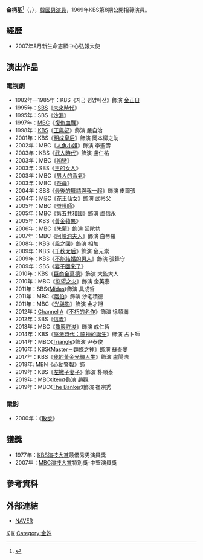 {{Distinguish|金炳基 (1961年)}}
{{藝人
|姓名 = 金柄基
|類型 = 男演員
|圖片 = 
|圖片尺寸 = 
|圖片簡介 = 
|本名 =
|外文名 = 김병기
|外文 = ko
|羅馬拼音 = Kim Byung ki
|英文名 =
|暱稱 =
|其他藝名 = 
|國籍 = {{KOR}}
|出生日期 = {{birth_date_and_age|1948|11|2}}
|出生地點 = {{KOR}}
|宗教信仰 = 
|語言 = [[韓語|韓語]]
|配偶 = 
|職業 = [[演員|演員]]
|教育程度 = [[韓國中央大學|中央大學]]學士
|出道作 = 
|出道日期 = 1969年
|代表作 = 
|活躍年代 =
|唱片公司 = 
|經紀公司 = 
|相關團體 = 
|網站 = 
}}

'''金柄基'''<ref>{{cite news|url=https://newslibrary.naver.com/viewer/index.nhn?articleId=1984121500099212004&editNo=2&printCount=1&publishDate=1984-12-15&officeId=00009&pageNo=12&printNo=5782&publishType=00020|title=미니인터뷰 金柄基 탤런트「지금…」熱演2年 "김정일役 맡아「지도자동지」별명 얻었죠"|publisher={{lk|每日經濟新聞 (韓國)|매일경제신문|每日經濟}}|date=1984-12-15|accessdate=2021-07-16}}</ref>（{{lang-ko|'''김병기'''}}，{{bd|1948年|11月2日}}），[[韓國|韓國]][[男演員|男演員]]，1969年KBS第8期公開招募演員。

==經歷==
*2007年8月新生命志願中心弘報大使
== 演出作品 ==
=== 電視劇 ===
*1982年—1985年：KBS《지금 평양에선》飾演 [[金正日|金正日]]
*1995年：[[SBS_(韓國)|SBS]]《[[未來時代|未來時代]]》
*1995年：SBS《[[沙漏__(電視劇)|沙漏]]》
*1997年：[[文化廣播_(韓國)|MBC]]《[[復仇血戰|復仇血戰]]》
*1998年：[[韓國放送公社|KBS]]《[[王與妃|王與妃]]》飾演 嚴自治
*2001年：KBS《[[明成皇后__(電視劇)|明成皇后]]》飾演 岡本柳之助
*2002年：MBC《[[人魚小姐|人魚小姐]]》飾演 李聖壽
*2003年：KBS《[[武人時代_(電視劇)|武人時代]]》飾演 盧仁祐
*2003年：MBC《[[初戀__(2003年電視劇)|初戀]]》
*2003年：SBS《[[王的女人_(韓國電視劇)|王的女人]]》
*2003年：MBC《[[男人的香氣|男人的香氣]]》
*2003年：MBC《[[茶母_(電視劇)|茶母]]》
*2004年：SBS《[[最後的舞請與我一起|最後的舞請與我一起]]》飾演 皮爾張
*2004年：MBC《[[花王仙女|花王仙女]]》飾演 武彬父
*2005年：MBC《[[辯護師_(電視劇)|辯護師]]》
*2005年：MBC《[[第五共和國_(電視劇)|第五共和國]]》飾演 [[盧信永|盧信永]]
*2005年：KBS《[[黃金蘋果|黃金蘋果]]》
*2006年：MBC《[[朱蒙_(電視劇)|朱蒙]]》飾演 延陀勃
*2007年：MBC《[[阿峴洞夫人|阿峴洞夫人]]》飾演 白帝羅
*2008年：KBS《[[風之國|風之國]]》飾演 相加
*2009年：KBS《[[千秋太后_(電視劇)|千秋太后]]》飾演 金元崇
*2009年：KBS《[[不能結婚的男人_(韓國電視劇)|不能結婚的男人]]》飾演 張鋒守
*2009年：SBS《[[妻子回來了|妻子回來了]]》
*2010年：KBS《[[巨商金萬德|巨商金萬德]]》飾演 大監大人
*2010年：MBC《[[慾望之火|慾望之火]]》飾演 金英泰
*2011年：SBS《[[Midas_(電視劇)|Midas]]》飾演 具成哲
*2011年：MBC《[[階伯_(電視劇)|階伯]]》飾演 沙宅積德
*2011年：MBC《[[光與影|光與影]]》飾演 金才旭
*2012年：[[Channel_A|Channel A]]《[[不朽的名作|不朽的名作]]》飾演 徐頓滿
*2012年：SBS《[[信義_(韓國電視劇)|信義]]》
*2013年：MBC《[[龜巖許浚|龜巖許浚]]》飾演 成仁哲
*2014年：KBS《[[感激時代：鬪神的誕生|感激時代：鬪神的誕生]]》飾演 占卜師
*2014年：MBC《[[Triangle_(電視劇)|Triangle]]》飾演 尹泰俊
*2016年：KBS《[[Master－麵條之神|Master－麵條之神]]》飾演 蘇泰燮
*2017年：KBS《[[我的黃金光輝人生|我的黃金光輝人生]]》飾演 盧陽浩
*2018年: MBN《[[心動警報|心動警報]]》飾
*2019年：KBS《[[左撇子妻子|左撇子妻子]]》飾演 朴順泰
*2019年：MBC《[[Item_(電視劇)|Item]]》飾演 趙觀
*2019年：MBC《[[The_Banker_(電視劇)|The Banker]]》飾演 崔宗秀

=== 電影 ===
*2000年：《[[散步_(電影)|散步]]》

==獲獎==
*1977年：[[KBS演技大賞|KBS演技大賞]]最優秀男演員獎
*2007年：[[MBC演技大賞|MBC演技大賞]]特別獎-中堅演員獎

== 參考資料 ==
{{reflist}}

== 外部連結 ==
*[http://people.search.naver.com/search.naver?where=nexearch&sm=tab_ppn&query=%ED%83%A4%EB%9F%B0%ED%8A%B8%EA%B9%80%EB%B3%91%EA%B8%B0&os=100165&ie=utf8&key=PeopleService NAVER] {{Wayback|url=http://people.search.naver.com/search.naver?where=nexearch&sm=tab_ppn&query=%ED%83%A4%EB%9F%B0%ED%8A%B8%EA%B9%80%EB%B3%91%EA%B8%B0&os=100165&ie=utf8&key=PeopleService |date=20190701071501 }}{{ko}}

[[Category:韩國電視演員|K]]
[[Category:韓國中央大學校友|K]]
[[Category:金姓|Category:金姓]]